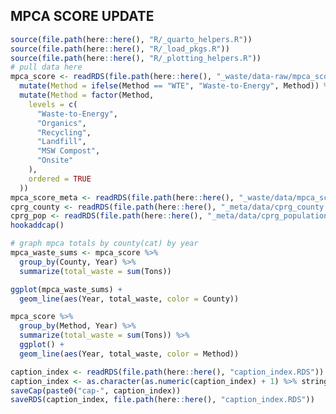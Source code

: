## MPCA SCORE UPDATE {#sec-mpca-score-update}

```r
source(file.path(here::here(), "R/_quarto_helpers.R"))
source(file.path(here::here(), "R/_load_pkgs.R"))
source(file.path(here::here(), "R/_plotting_helpers.R"))
# pull data here
mpca_score <- readRDS(file.path(here::here(), "_waste/data-raw/mpca_score_allyrs.RDS")) %>%
  mutate(Method = ifelse(Method == "WTE", "Waste-to-Energy", Method)) %>%
  mutate(Method = factor(Method,
    levels = c(
      "Waste-to-Energy",
      "Organics",
      "Recycling",
      "Landfill",
      "MSW Compost",
      "Onsite"
    ),
    ordered = TRUE
  ))
mpca_score_meta <- readRDS(file.path(here::here(), "_waste/data/mpca_score_meta.RDS"))
cprg_county <- readRDS(file.path(here::here(), "_meta/data/cprg_county.RDS"))
cprg_pop <- readRDS(file.path(here::here(), "_meta/data/cprg_population.RDS"))
hookaddcap()
```

```r
# graph mpca totals by county(cat) by year
mpca_waste_sums <- mpca_score %>%
  group_by(County, Year) %>%
  summarize(total_waste = sum(Tons))

ggplot(mpca_waste_sums) +
  geom_line(aes(Year, total_waste, color = County))

mpca_score %>%
  group_by(Method, Year) %>%
  summarize(total_waste = sum(Tons)) %>%
  ggplot() +
  geom_line(aes(Year, total_waste, color = Method))
```


```r
caption_index <- readRDS(file.path(here::here(), "caption_index.RDS"))
caption_index <- as.character(as.numeric(caption_index) + 1) %>% stringr::str_pad(width = 2, side = "left", pad = "0")
saveCap(paste0("cap-", caption_index))
saveRDS(caption_index, file.path(here::here(), "caption_index.RDS"))
```
